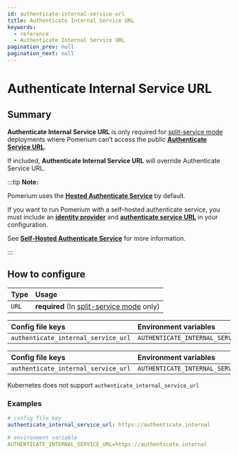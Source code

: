 ```yaml
---
id: authenticate-internal-service-url
title: Authenticate Internal Service URL
keywords:
  - reference
  - Authenticate Internal Service URL
pagination_prev: null
pagination_next: null
---
```



# Authenticate Internal Service URL

## Summary

**Authenticate Internal Service URL** is only required for [split-service mode](/docs/internals/configuration#all-in-one-vs-split-service-mode) deployments where Pomerium can’t access the public [**Authenticate Service URL**](/docs/reference/authenticate-service-url).

If included, **Authenticate Internal Service URL** will override Authenticate Service URL.

:::tip **Note:**

Pomerium uses the [**Hosted Authenticate Service**](/docs/capabilities/hosted-authenticate-service) by default.

If you want to run Pomerium with a self-hosted authenticate service, you must include an [**identity provider**](/docs/identity-providers) and [**authenticate service URL**](/docs/reference/authenticate-service-url) in your configuration.

See [**Self-Hosted Authenticate Service**](/docs/capabilities/self-hosted-authenticate-service) for more information.

:::

## How to configure

| **Type** | **Usage** |
| :-- | :-- |
| `URL` | **required** (In [split-service mode](/docs/internals/configuration#all-in-one-vs-split-service-mode) only) |

<Tabs>
<TabItem label="Core" value="Core">

| **Config file keys**                | **Environment variables**           |
| :---------------------------------- | :---------------------------------- |
| `authenticate_internal_service_url` | `AUTHENTICATE_INTERNAL_SERVICE_URL` |

</TabItem>
<TabItem label="Enterprise" value="Enterprise">

| **Config file keys**                | **Environment variables**           |
| :---------------------------------- | :---------------------------------- |
| `authenticate_internal_service_url` | `AUTHENTICATE_INTERNAL_SERVICE_URL` |

</TabItem>
<TabItem label="Kubernetes" value="Kubernetes">

Kubernetes does not support `authenticate_internal_service_url`

</TabItem>
</Tabs>

### Examples

```yaml
# config file key
authenticate_internal_service_url: https://authenticate.internal

# environment variable
AUTHENTICATE_INTERNAL_SERVICE_URL=https://authenticate.internal
```
